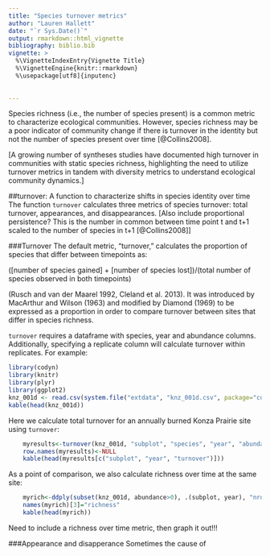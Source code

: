 ```yaml
---
title: "Species turnover metrics"
author: "Lauren Hallett"
date: "`r Sys.Date()`"
output: rmarkdown::html_vignette
bibliography: biblio.bib
vignette: >
  %\VignetteIndexEntry{Vignette Title}
  %\VignetteEngine{knitr::rmarkdown}
  %\usepackage[utf8]{inputenc}
  
  
---
```

Species richness (i.e., the number of species present) is a common metric to characterize ecological communities. However, species richness may be a poor indicator of community change if there is turnover in the identity but not the number of species present over time [@Collins2008]. 

[A growing number of syntheses studies have documented high turnover in communities with static species richness, highlighting the need to utilize turnover metrics in tandem with diversity metrics to understand ecological community dynamics.] 

##turnover: A function to characterize shifts in species identity over time
The function `turnover` calculates three metrics of species turnover: total turnover, appearances, and disappearances.
[Also include proportional persistence? This is the number in common between time point t and t+1 scaled to the number of species in t+1 [@Collins2008]]

###Turnover
The default metric, "turnover," calculates the proportion of species that differ between timepoints as:

([number of species gained] + [number of species lost])/(total number of species observed in both timepoints)

(Rusch and van der Maarel 1992, Cleland et al. 2013). It was introduced by MacArthur and Wilson (1963) and modified by Diamond (1969) to be expressed as a proportion in order to compare turnover between sites that differ in species richness.

`turnover` requires a dataframe with species, year and abundance columns. Additionally, specifying a replicate column will calculate turnover within replicates. For example:

```r
library(codyn)
library(knitr)
library(plyr)
library(ggplot2)
knz_001d <- read.csv(system.file("extdata", "knz_001d.csv", package="codyn"), sep=",", header=TRUE)
kable(head(knz_001d))
```


Here we calculate total turnover for an annually burned Konza Prairie site using `turnover`: 

```r
    myresults<-turnover(knz_001d, "subplot", "species", "year", "abundance")
    row.names(myresults)<-NULL
    kable(head(myresults[c("subplot", "year", "turnover")]))
```

As a point of comparison, we also calculate richness over time at the same site:
```r
    myrich<-ddply(subset(knz_001d, abundance>0), .(subplot, year), "nrow")
    names(myrich)[3]="richness"
    kable(head(myrich))

```

Need to include a richness over time metric, then graph it out!!!

###Appearance and disapperance
Sometimes the cause of 




